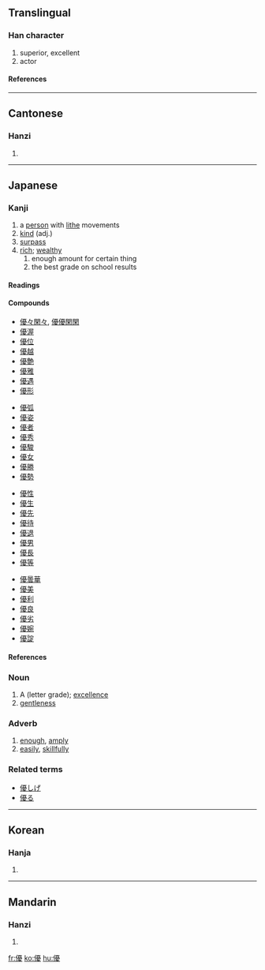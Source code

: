 {{see|优}}

==Translingual==
===Han character===
{{Han char|rn=9|rad=人|as=15|sn=17|four=2124<sub>7</sub>|canj=人一月水 (OMBE)}}
# superior, excellent
# actor
====References====
{{Han ref|kx=0120.280|dkj=01261|dj=0254.260|hdz=10233.040|uh=512A|ud=20778|bh=C075|bd=49269}}
----
==Cantonese==
===Hanzi===
{{yue-hanzi|jyut=|y=yau1}}
# {{defn|Cantonese}}
----
== Japanese ==
===Kanji===
{{ja-kanji|grade=6|rs=人15}}
# a [[person]] with [[lithe]] movements
# [[kind]] (adj.)
# [[surpass]]
# [[rich]]; [[wealthy]]
## enough amount for certain thing
## the best grade on school results
====Readings====
{{ja-readings|kanon=[[ゆう]] ([[yū]])|goon=[[う]] ([[u]])|kun=[[やさしい]] ([[yasashii]]), [[すぐれる]] ([[sugureru]]), [[ゆたか]] (yutaka), [[ゆうに]] (yūni), [[わざおぎ]] ([[wazaogi]])|nadzuke=[[かつ]] (katsu), [[ひろ]] (hiro), [[まさ]] (masa), [[まさる]] (masaru), [[ゆたか]] (yutaka)}}
====Compounds====
{{top4}}
*[[優々閑々]], [[優優閑閑]]
*[[優渥]]
*[[優位]]
*[[優越]]
*[[優艶]]
*[[優雅]]
*[[優遇]]
*[[優形]]
{{mid4}}
*[[優弧]]
*[[優姿]]
*[[優者]]
*[[優秀]]
*[[優駿]]
*[[優女]]
*[[優勝]]
*[[優勢]]
{{mid4}}
*[[優性]]
*[[優生]]
*[[優先]]
*[[優待]]
*[[優退]]
*[[優男]]
*[[優長]]
*[[優等]]
{{mid4}}
*[[優曇華]]
*[[優美]]
*[[優利]]
*[[優良]]
*[[優劣]]
*[[優婉]]
*[[優諚]]
{{bottom}}
====References====
{{ja-kref|k=4505|s=9744|j=4D25}}
===Noun===
{{ja-noun|k|hira=ゆう|rom=yū}}
# A (letter grade); [[excellence]]
# [[gentleness]]

===Adverb===
{{ja-pos|k|adverb|hira=ゆう|rom=yū}}
# [[enough]], [[amply]]
# [[easily]], [[skillfully]]


===Related terms===
*[[優しげ]]
*[[優る]]
----
==Korean==
===Hanja===
{{ko-hanja|hangeul=우|rv=u|mr=u}}
# {{defn|Korean}}
----
==Mandarin==
===Hanzi===
{{cmn-hanzi|sim=优|pin=[[yōu]] ([[you1]])|wg=yu<sup>1</sup>}}
# {{defn|Mandarin}}

[[fr:優]]
[[ko:優]]
[[hu:優]]